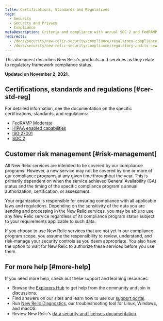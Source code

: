 ```yaml
---
title: Certifications, Standards and Regulations
tags:
  - Security
  - Security and Privacy
  - Compliance
metaDescription: Criteria and compliance with annual SOC 2 and FedRAMP audits by New Relic services.
redirects:
  - /docs/security/new-relic-security/compliance/regulatory-compliance-new-relic-services
  - /docs/security/new-relic-security/compliance/regulatory-audits-new-relic-services
---
```


This document describes New Relic's products and services as they relate to regulatory framework compliance status. 

**Updated on November 2, 2021.**

## Certifications, standards and regulations [#cer-std-reg]

For detailed information, see the documentation on the specific certifications, standards, and regulations:

* [FedRAMP Moderate](/docs/security/security-privacy/compliance/certificates-standards-regulations/fedramp-moderate/)
* [HIPAA enabled capabilities](/docs/security/security-privacy/compliance/certificates-standards-regulations/hipaa/)
* [ISO 27001](/docs/security/security-privacy/compliance/certificates-standards-regulations/iso/)
* [SOC 2](/docs/security/security-privacy/compliance/certificates-standards-regulations/soc2/)

## Customer risk management [#risk-management]

All New Relic services are intended to be covered by our compliance programs. However, a new service may not be covered by one or more of our compliance programs at any given time throughout the year. This is primarily dependent on when the service achieved General Availability (GA) status and the timing of the specific compliance program's annual authorization, certification, or assessment.

Your organization is responsible for ensuring compliance with all applicable laws and regulations. Depending on the sensitivity of the data you are sending and processing in the New Relic services, you may be able to use any New Relic service regardless of its compliance program status subject to your requirements applicable to such data.

If you choose to use New Relic services that are not yet in our compliance program scope, you assume the responsibility to review, understand, and risk-manage your security controls as you deem appropriate. You also have the option to wait for New Relic to authorize these services before you use them.

## For more help [#more-help]

If you need more help, check out these support and learning resources:

* Browse the [Explorers Hub](https://login.newrelic.com/login) to get help from the community and join in discussions.
* Find answers on our sites and learn how to use our [support portal](https://support.newrelic.com/).
* Run [New Relic Diagnostics](https://docs.newrelic.com/docs/using-new-relic/cross-product-functions/diagnostics-cli-nrdiag/diagnostics-cli-nrdiag/), our troubleshooting tool for Linux, Windows, and macOS.
* Review New Relic's [data security and licenses documentation](https://docs.newrelic.com/docs/licenses/license-information/referenced-policies/security-policy/).